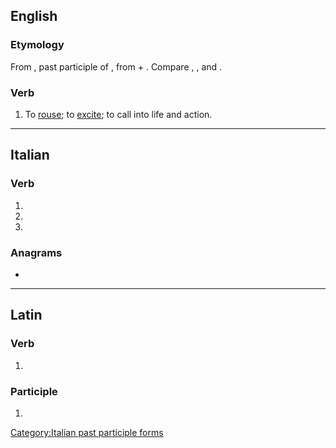 ==English==

===Etymology===
From {{der|en|la|suscitatus}},{{lena}} past participle of {{m|la|suscitare|t=to lift up, to rouse}}, from {{m|la|sub-}} + {{m|la|citare|t=to rouse, excite}}. Compare {{m|en|excite}}, {{m|en|incite}}, and {{m|en|resuscitate}}.

===Verb===
{{en-verb|suscitat}}

# {{lb|en|obsolete|transitive}} To [[rouse]]; to [[excite]]; to call into life and action.

{{Webster 1913}}

----

==Italian==

===Verb===
{{head|it|verb form}}

# {{inflection of|suscitare||2|p|pres|indc|lang=it}}
# {{inflection of|suscitare||2|p|impr|lang=it}}
# {{feminine plural of|suscitato|lang=it}}

===Anagrams===
* {{l|it|statuisce}}

[[Category:Italian past participle forms]]

----

==Latin==

===Verb===
{{la-verb-form|suscitāte}}

# {{inflection of|suscitō||2|p|pres|actv|impr|lang=la}}

===Participle===
{{la-part-form|suscitāte}}

# {{inflection of|suscitātus||voc|m|s|lang=la}}